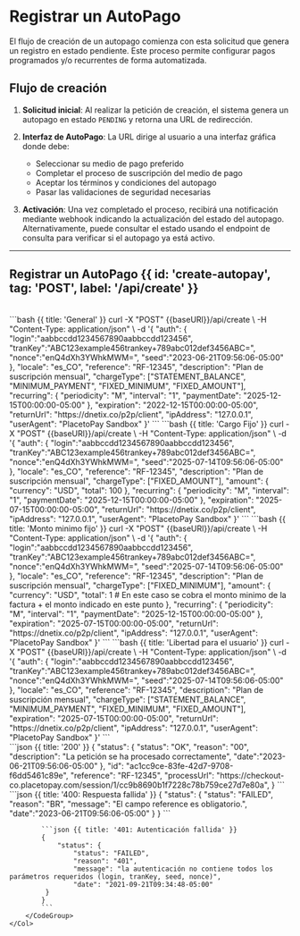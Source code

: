 
# Registrar un AutoPago

El flujo de creación de un autopago comienza con esta solicitud que genera un registro en estado pendiente. Este proceso permite configurar pagos programados y/o recurrentes de forma automatizada.

## Flujo de creación

1. **Solicitud inicial**: Al realizar la petición de creación, el sistema genera un autopago en estado `PENDING` y retorna una URL de redirección.

2. **Interfaz de AutoPago**: La URL dirige al usuario a una interfaz gráfica donde debe:
   - Seleccionar su medio de pago preferido
   - Completar el proceso de suscripción del medio de pago
   - Aceptar los términos y condiciones del autopago
   - Pasar las validaciones de seguridad necesarias

3. **Activación**: Una vez completado el proceso, recibirá una notificación mediante webhook indicando la actualización del estado del autopago. Alternativamente, puede consultar el estado usando el endpoint de consulta para verificar si el autopago ya está activo.

----

## Registrar un AutoPago {{ id: 'create-autopay', tag: 'POST', label: '/api/create' }}

<Row>
    <Col>
        <ApiReader
            path="/api/create"
            method="POST"
            api={props.refs}
        />
    </Col>
    <Col sticky>
        <br />
        <CodeGroup title="Solicitud" tag="POST" label="/api/create">
            ```bash {{ title: 'General' }}
            curl -X "POST" {{baseURl}}/api/create \
            -H "Content-Type: application/json" \
            -d '{
                "auth": {
                    "login":"aabbccdd1234567890aabbccdd123456",
                    "tranKey":"ABC123example456trankey+789abc012def3456ABC=",
                    "nonce":"enQ4dXh3YWhkMWM=",
                    "seed":"2023-06-21T09:56:06-05:00"
                },
                "locale": "es_CO",
                "reference": "RF-12345",
                "description": "Plan de suscripción mensual",
                "chargeType": ["STATEMENT_BALANCE", "MINIMUM_PAYMENT", "FIXED_MINIMUM", "FIXED_AMOUNT"],
                "recurring": {
                    "periodicity": "M",
                    "interval": "1",
                    "paymentDate": "2025-12-15T00:00:00-05:00"
                },
                "expiration": "2022-12-15T00:00:00-05:00",
                "returnUrl": "https://dnetix.co/p2p/client",
                "ipAddress": "127.0.0.1",
                "userAgent": "PlacetoPay Sandbox"
        }'
            ```
            ```bash {{ title: 'Cargo Fijo' }}
            curl -X "POST" {{baseURl}}/api/create \
            -H "Content-Type: application/json" \
            -d '{
                "auth": {
                    "login":"aabbccdd1234567890aabbccdd123456",
                    "tranKey":"ABC123example456trankey+789abc012def3456ABC=",
                    "nonce":"enQ4dXh3YWhkMWM=",
                    "seed":"2025-07-14T09:56:06-05:00"
                },
                "locale": "es_CO",
                "reference": "RF-12345",
                "description": "Plan de suscripción mensual",
                "chargeType": ["FIXED_AMOUNT"],
                "amount": {
                    "currency": "USD",
                    "total": 100
                },
                "recurring": {
                    "periodicity": "M",
                    "interval": "1",
                    "paymentDate": "2025-12-15T00:00:00-05:00"
                },
                "expiration": "2025-07-15T00:00:00-05:00",
                "returnUrl": "https://dnetix.co/p2p/client",
                "ipAddress": "127.0.0.1",
                "userAgent": "PlacetoPay Sandbox"
        }'
            ```
            ```bash {{ title: 'Monto minimo fijo' }}
            curl -X "POST" {{baseURl}}/api/create \
            -H "Content-Type: application/json" \
            -d '{
                "auth": {
                    "login":"aabbccdd1234567890aabbccdd123456",
                    "tranKey":"ABC123example456trankey+789abc012def3456ABC=",
                    "nonce":"enQ4dXh3YWhkMWM=",
                    "seed":"2025-07-14T09:56:06-05:00"
                },
                "locale": "es_CO",
                "reference": "RF-12345",
                "description": "Plan de suscripción mensual",
                "chargeType": ["FIXED_MINIMUM"],
                "amount": {
                    "currency": "USD",
                    "total": 1 # En este caso se cobra el monto minimo de la factura + el monto indicado en este punto
                },
                "recurring": {
                    "periodicity": "M",
                    "interval": "1",
                    "paymentDate": "2025-12-15T00:00:00-05:00"
                },
                "expiration": "2025-07-15T00:00:00-05:00",
                "returnUrl": "https://dnetix.co/p2p/client",
                "ipAddress": "127.0.0.1",
                "userAgent": "PlacetoPay Sandbox"
        }'
            ```
            ```bash {{ title: 'Libertad para el usuario' }}
            curl -X "POST" {{baseURl}}/api/create \
            -H "Content-Type: application/json" \
            -d '{
                "auth": {
                    "login":"aabbccdd1234567890aabbccdd123456",
                    "tranKey":"ABC123example456trankey+789abc012def3456ABC=",
                    "nonce":"enQ4dXh3YWhkMWM=",
                    "seed":"2025-07-14T09:56:06-05:00"
                },
                "locale": "es_CO",
                "reference": "RF-12345",
                "description": "Plan de suscripción mensual",
                "chargeType": ["STATEMENT_BALANCE", "MINIMUM_PAYMENT", "FIXED_MINIMUM", "FIXED_AMOUNT"],
                "expiration": "2025-07-15T00:00:00-05:00",
                "returnUrl": "https://dnetix.co/p2p/client",
                "ipAddress": "127.0.0.1",
                "userAgent": "PlacetoPay Sandbox"
        }'
            ```
        </CodeGroup>
    </Col>
</Row>

<Row>
    <Col>
        <ApiReader
            path="/api/create"
            method="POST"
            type="response"
            api={props.refs}
        />
    </Col>
    <Col sticky>
        <br />
        <CodeGroup title="Respuesta">
            ```json {{ title: '200' }}
            {
                "status": {
                    "status": "OK",
                    "reason": "00",
                    "description": "La petición se ha procesado correctamente",
                    "date":"2023-06-21T09:56:06-05:00"
               },
                "id": "ac1cc9ce-83fe-42d7-9708-f6dd5461c89e",
                "reference": "RF-12345",
                "processUrl": "https://checkout-co.placetopay.com/session/1/cc9b8690b1f7228c78b759ce27d7e80a",
            }
            ```
            ```json {{ title: '400: Respuesta fallida' }}
            {
                "status": {
                    "status": "FAILED",
                    "reason": "BR",
                    "message": "El campo reference es obligatorio.",
                    "date":"2023-06-21T09:56:06-05:00"
                }
            }
            ```

            ```json {{ title: '401: Autenticación fallida' }}
            {
                "status": {
                    "status": "FAILED",
                    "reason": "401",
                    "message": "la autenticación no contiene todos los parámetros requeridos (login, tranKey, seed, nonce)",
                    "date": "2021-09-21T09:34:48-05:00"
             }
            }
            ```
        </CodeGroup>
    </Col>
</Row>

